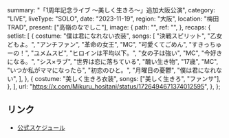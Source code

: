   summary: "「1周年記念ライブ 〜美しく生きろ〜」追加大阪公演",
  category: "LIVE",
  liveType: "SOLO",
  date: "2023-11-19",
  region: "大阪",
  location: "梅田TRAD",
  present: ["高嶺のなでしこ"],
  image: {
    path: "",
    ref: "",
  },
  recaps: {
    setlist: [
      {
        costume: "僕は君になれない衣装",
        songs: [
          "決戦スピリット",
          "乙女どもよ。",
          "アンチファン",
          "革命の女王",
          "MC",
          "可愛くてごめん",
          "すきっちゅーの！",
          "ユメムスビ",
          "ヒロインは平均以下。",
          "女の子は強い",
          "MC",
          "今好きになる。",
          "シス×ラブ",
          "世界は恋に落ちている",
          "醜い生き物",
          "17歳",
          "MC",
          "いつか私がママになったら",
          "初恋のひと。",
          "月曜日の憂鬱",
          "僕は君になれない",
        ],
      },
      {
        costume: "美しく生きろ衣装",
        songs: ["美しく生きろ", "ファンサ"],
      },
    ],
    url: "https://x.com/Mikuru_hositani/status/1726494671374012595",
  },
};

## リンク

- [公式スケジュール](https://takanenonadeshiko.jp/?p=1464)

